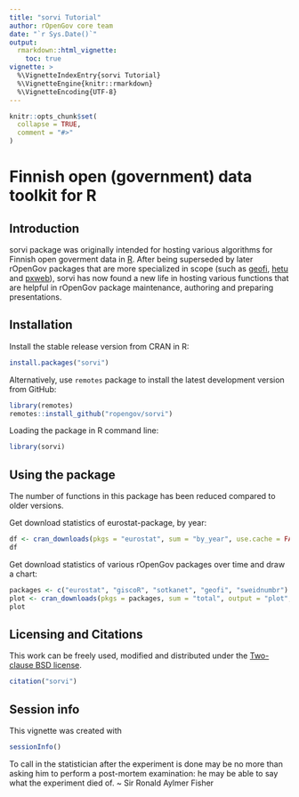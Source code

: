 ```yaml
---
title: "sorvi Tutorial"
author: rOpenGov core team
date: "`r Sys.Date()`"
output: 
  rmarkdown::html_vignette:
    toc: true
vignette: >
  %\VignetteIndexEntry{sorvi Tutorial}
  %\VignetteEngine{knitr::rmarkdown}
  %\VignetteEncoding{UTF-8}
---
```


```r
knitr::opts_chunk$set(
  collapse = TRUE,
  comment = "#>"
)
```

Finnish open (government) data toolkit for R
===========

## Introduction

sorvi package was originally intended for hosting various algorithms for Finnish open goverment data in [R](https://www.r-project.org). After being superseded by later rOpenGov packages that are more specialized in scope (such as [geofi](https://github.com/rOpenGov/geofi), [hetu](https://github.com/rOpenGov/hetu) and [pxweb](https://github.com/rOpenGov/pxweb)), sorvi has now found a new life in hosting various functions that are helpful in rOpenGov package maintenance, authoring and preparing presentations.

## Installation

Install the stable release version from CRAN in R:

```r
install.packages("sorvi")
```

Alternatively, use `remotes` package to install the latest development version from GitHub:

```r
library(remotes)
remotes::install_github("ropengov/sorvi")
```

Loading the package in R command line:

```r
library(sorvi)
```

## Using the package

The number of functions in this package has been reduced compared to older versions. 

Get download statistics of eurostat-package, by year:

```r
df <- cran_downloads(pkgs = "eurostat", sum = "by_year", use.cache = FALSE)
df
```

Get download statistics of various rOpenGov packages over time and draw a chart:

```r
packages <- c("eurostat", "giscoR", "sotkanet", "geofi", "sweidnumbr")
plot <- cran_downloads(pkgs = packages, sum = "total", output = "plot", use.cache = FALSE)
plot
```

## Licensing and Citations

This work can be freely used, modified and distributed under the 
[Two-clause BSD license](https://en.wikipedia.org/wiki/BSD\_licenses).

```r
citation("sorvi")
```

## Session info

This vignette was created with

```r
sessionInfo()
```

To call in the statistician after the experiment is done may be no more than asking him to perform a post-mortem examination: he may be able to say what the experiment died of. ~ Sir Ronald Aylmer Fisher
